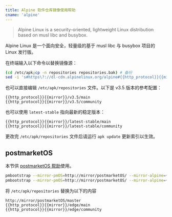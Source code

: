 ```yaml
---
title: Alpine 软件仓库镜像使用帮助
cname: 'alpine'
---
```


> Alpine Linux is a security-oriented, lightweight Linux distribution based on musl libc and busybox.

Alpine Linux 是一个面向安全，轻量级的基于 musl libc 与 busybox 项目的 Linux 发行版。

在终端输入以下命令以替换镜像源：

<CodeBlock>

```bash
(cd /etc/apk;cp -n repositories repositories.bak) # 备份
sed -i 's#https\?://dl-cdn.alpinelinux.org/alpine#{{http_protocol}}{{mirror}}#g' /etc/apk/repositories
```

</CodeBlock>

也可以直接编辑 `/etc/apk/repositories` 文件。以下是 v3.5 版本的参考配置：


<CodeBlock>

```
{{http_protocol}}{{mirror}}/v3.5/main
{{http_protocol}}{{mirror}}/v3.5/community
```

</CodeBlock>

也可以使用 `latest-stable` 指向最新的稳定版本：


<CodeBlock>

```
{{http_protocol}}{{mirror}}/latest-stable/main
{{http_protocol}}{{mirror}}/latest-stable/community
```

</CodeBlock>

更改完 `/etc/apk/repositories` 文件后请运行 `apk update` 更新索引以生效。

## postmarketOS

本节供 [postmarketOS 帮助](/postmarketOS/)使用。

<CodeBlock>

```bash
pmbootstrap --mirror-pmOS=http://mirror/postmarketOS/ --mirror-alpine={{http_protocol}}{{mirror}}/ init
pmbootstrap --mirror-pmOS=http://mirror/postmarketOS/ --mirror-alpine={{http_protocol}}{{mirror}}/ install
```

</CodeBlock>

将 `/etc/apk/repositories` 替换为以下的内容

<CodeBlock>

```
http://mirror/postmarketOS/master
{{http_protocol}}{{mirror}}/edge/main
{{http_protocol}}{{mirror}}/edge/community
```

</CodeBlock>
